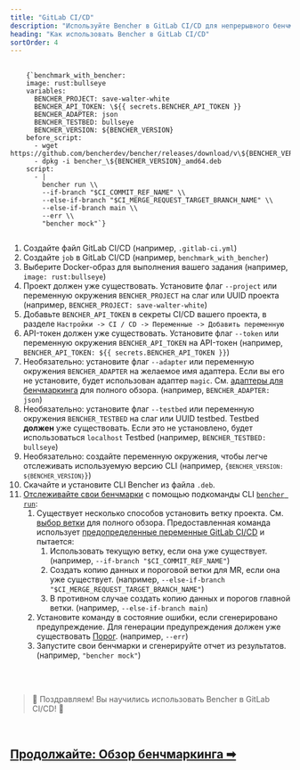 ```yaml
---
title: "GitLab CI/CD"
description: "Используйте Bencher в GitLab CI/CD для непрерывного бенчмаркинга при merge requests"
heading: "Как использовать Bencher в GitLab CI/CD"
sortOrder: 4
---
```



<pre>
  <code>
    {`benchmark_with_bencher:
    image: rust:bullseye
    variables:
      BENCHER_PROJECT: save-walter-white
      BENCHER_API_TOKEN: \${{ secrets.BENCHER_API_TOKEN }}
      BENCHER_ADAPTER: json
      BENCHER_TESTBED: bullseye
      BENCHER_VERSION: ${BENCHER_VERSION}
    before_script:
      - wget https://github.com/bencherdev/bencher/releases/download/v\${BENCHER_VERSION}/bencher_\${BENCHER_VERSION}_amd64.deb
      - dpkg -i bencher_\${BENCHER_VERSION}_amd64.deb
    script:
      - |
        bencher run \\
        --if-branch "$CI_COMMIT_REF_NAME" \\
        --else-if-branch "$CI_MERGE_REQUEST_TARGET_BRANCH_NAME" \\
        --else-if-branch main \\
        --err \\
        "bencher mock"`}
  </code>
</pre>

1. Создайте файл GitLab CI/CD (например, `.gitlab-ci.yml`)
1. Создайте `job` в GitLab CI/CD (например, `benchmark_with_bencher`)
1. Выберите Docker-образ для выполнения вашего задания (например, `image: rust:bullseye`)
1. Проект должен уже существовать. Установите флаг `--project` или переменную окружения `BENCHER_PROJECT` на слаг или UUID проекта (например, `BENCHER_PROJECT: save-walter-white`)
1. Добавьте `BENCHER_API_TOKEN` в секреты CI/CD вашего проекта, в разделе `Настройки -> CI / CD -> Переменные -> Добавить переменную`
1. API-токен должен уже существовать. Установите флаг `--token` или переменную окружения `BENCHER_API_TOKEN` на API-токен (например, `BENCHER_API_TOKEN: ${{ secrets.BENCHER_API_TOKEN }}`)
1. Необязательно: установите флаг `--adapter` или переменную окружения `BENCHER_ADAPTER` на желаемое имя адаптера. Если вы его не установите, будет использован адаптер `magic`. См. [адаптеры для бенчмаркинга](/docs/ru/explanation/adapters/) для полного обзора. (например, `BENCHER_ADAPTER: json`)
1. Необязательно: установите флаг `--testbed` или переменную окружения `BENCHER_TESTBED` на слаг или UUID testbed. Testbed **должен** уже существовать. Если это не установлено, будет использоваться `localhost` Testbed (например, `BENCHER_TESTBED: bullseye`)
1. Необязательно: создайте переменную окружения, чтобы легче отслеживать используемую версию CLI (например, <code>{`BENCHER_VERSION: ${BENCHER_VERSION}`}</code>)
1. Скачайте и установите CLI Bencher из файла `.deb`.
1. [Отслеживайте свои бенчмарки](/docs/ru/how-to/track-benchmarks/) с помощью подкоманды CLI <code><a href="/docs/ru/explanation/bencher-run">bencher run</a></code>:
    1. Существует несколько способов установить ветку проекта. См. [выбор ветки](/docs/ru/explanation/branch-selection/) для полного обзора. Предоставленная команда использует [предопределенные переменные GitLab CI/CD](https://docs.gitlab.com/ee/ci/variables/predefined_variables.html) и пытается:
        1. Использовать текущую ветку, если она уже существует. (например, `--if-branch "$CI_COMMIT_REF_NAME"`)
        1. Создать копию данных и пороговой ветки для MR, если она уже существует. (например, `--else-if-branch  "$CI_MERGE_REQUEST_TARGET_BRANCH_NAME"`)
        1. В противном случае создать копию данных и порогов главной ветки. (например, `--else-if-branch main`)
    1. Установите команду в состояние ошибки, если сгенерировано предупреждение. Для генерации предупреждения должен уже существовать [Порог](/docs/ru/explanation/thresholds/). (например, `--err`)
    1. Запустите свои бенчмарки и сгенерируйте отчет из результатов. (например, `"bencher mock"`)

<br/>
<br/>

> 🐰 Поздравляем! Вы научились использовать Bencher в GitLab CI/CD! 🎉

<br/>

<h2><a href="/docs/ru/explanation/benchmarking">Продолжайте: Обзор бенчмаркинга ➡</a></h2>